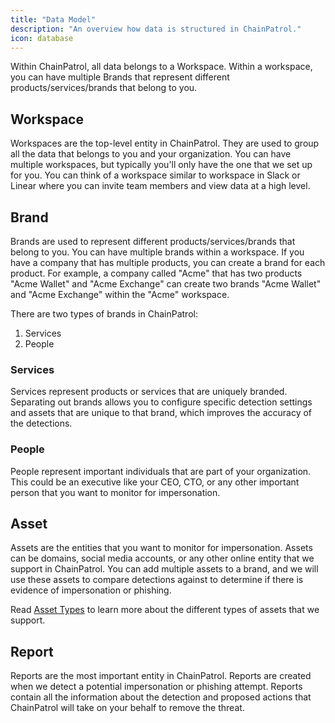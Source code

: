 ```yaml
---
title: "Data Model"
description: "An overview how data is structured in ChainPatrol."
icon: database
---
```


Within ChainPatrol, all data belongs to a Workspace. Within a workspace, you can have multiple
Brands that represent different products/services/brands that belong to you.

## Workspace

Workspaces are the top-level entity in ChainPatrol. They are used to group all the data that belongs to you
and your organization. You can have multiple workspaces, but typically you'll only have the one that we set up for you.
You can think of a workspace similar to workspace in Slack or Linear where you can invite team members and view data at a high level.

## Brand

Brands are used to represent different products/services/brands that belong to you. You can have multiple brands within a workspace.
If you have a company that has multiple products, you can create a brand for each product. For example, a company called "Acme" that has
two products "Acme Wallet" and "Acme Exchange" can create two brands "Acme Wallet" and "Acme Exchange" within the "Acme" workspace.

There are two types of brands in ChainPatrol:

1. Services
2. People

### Services

Services represent products or services that are uniquely branded. Separating out brands allows you to configure specific detection settings
and assets that are unique to that brand, which improves the accuracy of the detections.

### People

People represent important individuals that are part of your organization. This could be an executive like your CEO, CTO, or any other important person that
you want to monitor for impersonation.

## Asset

Assets are the entities that you want to monitor for impersonation. Assets can be domains, social media accounts, or any other online entity
that we support in ChainPatrol. You can add multiple assets to a brand, and we will use these assets to compare detections against to determine
if there is evidence of impersonation or phishing.

Read [Asset Types](/concepts/asset-types/) to learn more about the different types of assets that we support.

## Report

Reports are the most important entity in ChainPatrol. Reports are created when we detect a potential impersonation or phishing attempt. Reports
contain all the information about the detection and proposed actions that ChainPatrol will take on your behalf to remove the threat.
